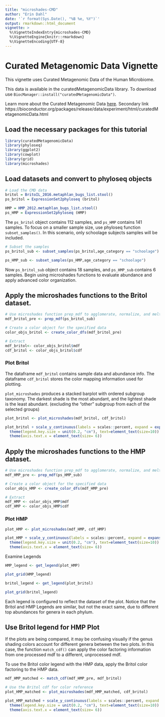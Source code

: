 ```yaml
---
title: "microshades-CMD"
author: "Erin Dahl"
date: '`r format(Sys.Date(), "%B %e, %Y")`'
output: rmarkdown::html_document
vignette: >
  %\VignetteIndexEntry{microshades-CMD}
  %\VignetteEngine{knitr::rmarkdown}
  %\VignetteEncoding{UTF-8}
---
```

# Curated Metagenomic Data Vignette

This vignette uses Curated Metagenomic Data of the Human Microbiome.


This data is available in the curatedMetagenomicData library. To download use `BiocManager::install("curatedMetagenomicData")`.

Learn more about the Curated Metagenomic Data [here](https://github.com/waldronlab/curatedMetagenomicData).
Secondary link https://bioconductor.org/packages/release/data/experiment/html/curatedMetagenomicData.html


## Load the necessary packages for this tutorial

```r
library(curatedMetagenomicData)
library(phyloseq)
library(ggplot2)
library(cowplot)
library(grid)
library(microshades)
```
## Load datasets and convert to phyloseq objects

```r
# Load the CMD data 
britol = BritoIL_2016.metaphlan_bugs_list.stool()
ps_britol = ExpressionSet2phyloseq (britol)

HMP = HMP_2012.metaphlan_bugs_list.stool()
ps_HMP = ExpressionSet2phyloseq (HMP)
```

The `ps_britol` object contains 112 samples, and `ps_HMP` contains 141 samples. To focus on a smaller sample size, use phyloseq function `subset_samples()`. In this scenario, only schoolage subjects samples will be included.

```r
# Subset the samples
ps_britol_sub <- subset_samples(ps_britol,age_category == "schoolage")

ps_HMP_sub <- subset_samples(ps_HMP,age_category == "schoolage")
```

Now `ps_britol_sub` object contains 18 samples, and `ps_HMP_sub` contains 6 samples. Begin using microshades functions to evaluate abundance and apply advanced color organization. 


## Apply the microshades functions to the Britol dataset.

```r
# Use microshades function prep_mdf to agglomerate, normalize, and melt the phyloseq object
mdf_britol_pre <- prep_mdf(ps_britol_sub)

# Create a color object for the specified data
color_objs_britol <- create_color_dfs(mdf_britol_pre)

# Extract
mdf_britol<- color_objs_britol$mdf
cdf_britol <- color_objs_britol$cdf
```

### Plot Britol

The dataframe `mdf_britol` contains sample data and abundance info. The dataframe `cdf_britol` stores the color mapping information used for plotting. 

`plot_microshades` produces a stacked barplot with ordered subgroup taxonomy. The darkest shade is the most abundant, and the lightest shade is the least abundant. (excluding the "other" subgroup from each of the selected groups)

```r

plot_britol <- plot_microshades(mdf_britol, cdf_britol)

plot_britol + scale_y_continuous(labels = scales::percent, expand = expansion(0)) +
  theme(legend.key.size = unit(0.2, "cm"), text=element_text(size=10)) +
  theme(axis.text.x = element_text(size= 6)) 

```

## Apply the microshades functions to the HMP dataset.

```r
# Use microshades function prep_mdf to agglomerate, normalize, and melt the phyloseq object
mdf_HMP_pre <- prep_mdf(ps_HMP_sub)

# Create a color object for the specified data
color_objs_HMP <- create_color_dfs(mdf_HMP_pre)

# Extract
mdf_HMP <- color_objs_HMP$mdf
cdf_HMP <- color_objs_HMP$cdf
```

### Plot HMP

```r

plot_HMP <- plot_microshades(mdf_HMP, cdf_HMP)

plot_HMP + scale_y_continuous(labels = scales::percent, expand = expansion(0)) +
  theme(legend.key.size = unit(0.2, "cm"), text=element_text(size=10)) +
  theme(axis.text.x = element_text(size= 6))

```

Examine Legends

```r

HMP_legend <- get_legend(plot_HMP)

plot_grid(HMP_legend)

britol_legend <- get_legend(plot_britol)

plot_grid(britol_legend)

```

Each legend is configured to reflect the dataset of the plot. 
Notice that the Britol and HMP Legends are similar, but not the exact same, due to different top abundances for genera in each phylum.

## Use Britol legend for HMP Plot

If the plots are being compared, it may be confusing visually if the genus shading colors account for different genera between the two plots.
In this case, the function `match_cdf()` can apply the color factoring information from one processed mdf to a different, unprocessed mdf.

To use the Britol color legend with the HMP data, apply the Britol color factoring to the HMP data.

```r

mdf_HMP_matched <- match_cdf(mdf_HMP_pre, mdf_britol)

# Use the Britol cdf for color reference
plot_HMP_matched <- plot_microshades(mdf_HMP_matched, cdf_britol)

plot_HMP_matched + scale_y_continuous(labels = scales::percent, expand = expansion(0)) +
  theme(legend.key.size = unit(0.2, "cm"), text=element_text(size=10)) +
  theme(axis.text.x = element_text(size= 6))

```



